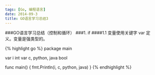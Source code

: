 ```yaml
---
tags: [Go, 编程语言]
date: 2014-09-3
title: GO语言学习总结3
---
```


###GO语言学习总结（控制和循环）
###1. if
####1.1 变量使用关键字 var 定义。变量是强类型的。

{% highlight go %}
package main


var i int
var c, python, java bool

func main() {
fmt.Println(i, c, python, java)
}
{% endhighlight %}
